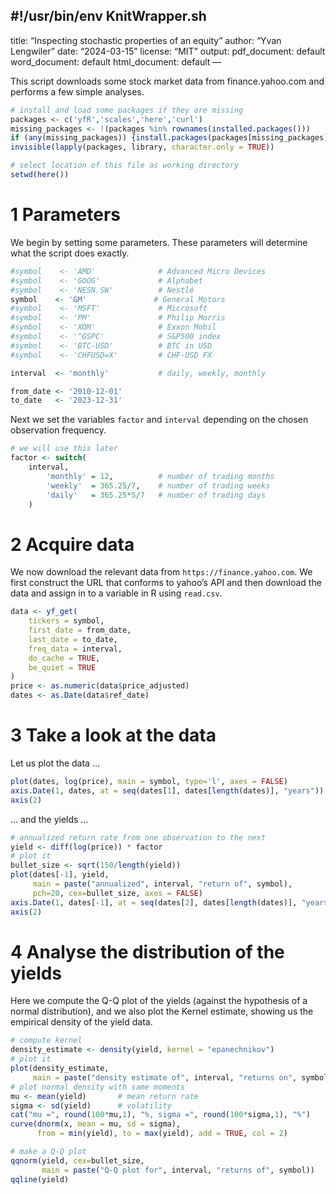 #!/usr/bin/env KnitWrapper.sh
---
title: "Inspecting stochastic properties of an equity"
author: "Yvan Lengwiler"
date: "2024-03-15"
license: "MIT"
output:
    pdf_document: default
    word_document: default
    html_document: default
---

This script downloads some stock market data from finance.yahoo.com and performs a few simple analyses.

```r
# install and load some packages if they are missing
packages <- c('yfR','scales','here','curl') 
missing_packages <- !(packages %in% rownames(installed.packages()))
if (any(missing_packages)) {install.packages(packages[missing_packages])}
invisible(lapply(packages, library, character.only = TRUE))

# select location of this file as working directory
setwd(here())
```

# 1 Parameters

We begin by setting some parameters. These parameters will determine what the script does exactly.

```r
#symbol    <- 'AMD'              # Advanced Micro Devices
#symbol    <- 'GOOG'             # Alphabet
#symbol    <- 'NESN.SW'          # Nestlé
symbol    <- 'GM'               # General Motors
#symbol    <- 'MSFT'             # Microsoft
#symbol    <- 'PM'               # Philip Morris
#symbol    <- 'XOM'              # Exxon Mobil
#symbol    <- '^GSPC'            # S&P500 index
#symbol    <- 'BTC-USD'          # BTC in USD
#symbol    <- 'CHFUSD=X'         # CHF-USD FX

interval  <- 'monthly'           # daily, weekly, monthly

from_date <- '2010-12-01'
to_date   <- '2023-12-31'
```

Next we set the variables `factor` and `interval` depending on the chosen observation frequency.

```r
# we will use this later
factor <- switch(
    interval,
        'monthly' = 12,          # number of trading months
        'weekly'  = 365.25/7,    # number of trading weeks
        'daily'   = 365.25*5/7   # number of trading days
    )
```

# 2 Acquire data

We now download the relevant data from `https://finance.yahoo.com`. We first construct the URL that conforms to yahoo's API and then download the data and assign in to a variable in R using `read.csv`.

```r
data <- yf_get(
    tickers = symbol,
    first_date = from_date,
    last_date = to_date,
    freq_data = interval,
    do_cache = TRUE,
    be_quiet = TRUE
)
price <- as.numeric(data$price_adjusted)
dates <- as.Date(data$ref_date)
```

# 3 Take a look at the data

Let us plot the data ...

```r
plot(dates, log(price), main = symbol, type='l', axes = FALSE)
axis.Date(1, dates, at = seq(dates[1], dates[length(dates)], "years"))
axis(2)
```

... and the yields ...

```r
# annualized return rate from one observation to the next
yield <- diff(log(price)) * factor
# plot it
bullet_size <- sqrt(150/length(yield))
plot(dates[-1], yield, 
     main = paste("annualized", interval, "return of", symbol),
     pch=20, cex=bullet_size, axes = FALSE)
axis.Date(1, dates[-1], at = seq(dates[2], dates[length(dates)], "years"))
axis(2)
```

# 4 Analyse the distribution of the yields

Here we compute the Q-Q plot of the yields (against the hypothesis of a normal distribution), and we also plot the Kernel estimate, showing us the empirical density of the yield data.

```r
# compute kernel
density_estimate <- density(yield, kernel = "epanechnikov")
# plot it
plot(density_estimate,
     main = paste("density estimate of", interval, "returns on", symbol))
# plot normal density with same moments
mu <- mean(yield)       # mean return rate
sigma <- sd(yield)      # volatility
cat("mu =", round(100*mu,1), "%, sigma =", round(100*sigma,1), "%")
curve(dnorm(x, mean = mu, sd = sigma),
      from = min(yield), to = max(yield), add = TRUE, col = 2)
```

```r
# make a Q-Q plot
qqnorm(yield, cex=bullet_size, 
       main = paste("Q-Q plot for", interval, "returns of", symbol))
qqline(yield)
```
